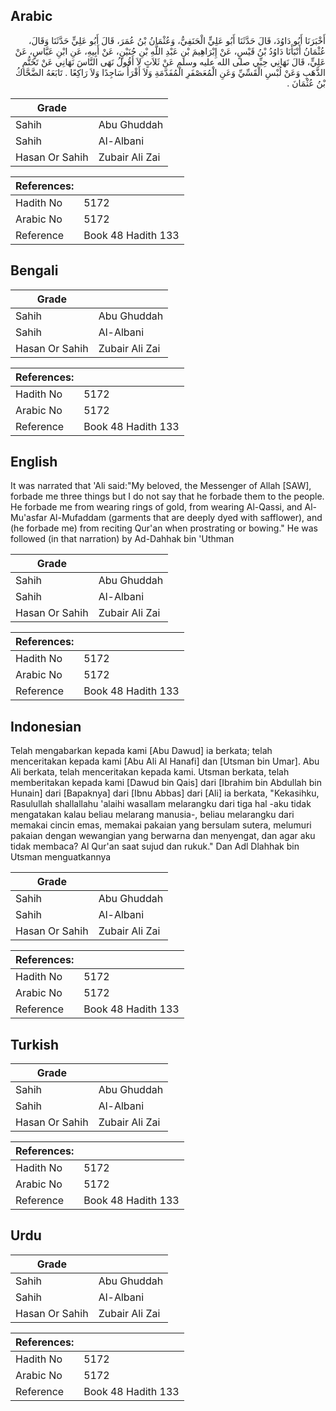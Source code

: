 ## Arabic


<div dir="rtl" lang="ar" style={{fontSize:'larger',backgroundColor:'#f8f9fa',padding:20}}>
أَخْبَرَنَا أَبُو دَاوُدَ، قَالَ حَدَّثَنَا أَبُو عَلِيٍّ الْحَنَفِيُّ، وَعُثْمَانُ بْنُ عُمَرَ، قَالَ أَبُو عَلِيٍّ حَدَّثَنَا وَقَالَ، عُثْمَانُ أَنْبَأَنَا دَاوُدُ بْنُ قَيْسٍ، عَنْ إِبْرَاهِيمَ بْنِ عَبْدِ اللَّهِ بْنِ حُنَيْنٍ، عَنْ أَبِيهِ، عَنِ ابْنِ عَبَّاسٍ، عَنْ عَلِيٍّ، قَالَ نَهَانِي حِبِّي صلى الله عليه وسلم عَنْ ثَلاَثٍ لاَ أَقُولُ نَهَى النَّاسَ نَهَانِي عَنْ تَخَتُّمِ الذَّهَبِ وَعَنْ لُبْسِ الْقَسِّيِّ وَعَنِ الْمُعَصْفَرِ الْمُفَدَّمَةِ وَلاَ أَقْرَأُ سَاجِدًا وَلاَ رَاكِعًا ‏.‏ تَابَعَهُ الضَّحَّاكُ بْنُ عُثْمَانَ ‏.‏
</div>
<div style={{backgroundColor:'#f8f9fa',padding:20, marginBottom: 10}}><table> <thead> <tr> <th>Grade</th> <th></th> </tr> </thead> <tbody> <tr><td>Sahih</td><td>Abu Ghuddah</td></tr><tr><td>Sahih</td><td>Al-Albani</td></tr><tr><td>Hasan Or Sahih</td><td>Zubair Ali Zai</td></tr></tbody></table><table> <thead> <tr> <th>References:</th> <th></th> </tr> </thead> <tbody><tr><td>Hadith No</td><td>5172</td></tr><tr><td>Arabic No</td><td>5172</td></tr><tr><td>Reference</td><td>Book 48 Hadith 133</td></tr></tbody></table></div>

## Bengali


<div dir="ltr" lang="bn" style={{fontSize:'larger',backgroundColor:'#f8f9fa',padding:20}}>

</div>
<div style={{backgroundColor:'#f8f9fa',padding:20, marginBottom: 10}}><table> <thead> <tr> <th>Grade</th> <th></th> </tr> </thead> <tbody> <tr><td>Sahih</td><td>Abu Ghuddah</td></tr><tr><td>Sahih</td><td>Al-Albani</td></tr><tr><td>Hasan Or Sahih</td><td>Zubair Ali Zai</td></tr></tbody></table><table> <thead> <tr> <th>References:</th> <th></th> </tr> </thead> <tbody><tr><td>Hadith No</td><td>5172</td></tr><tr><td>Arabic No</td><td>5172</td></tr><tr><td>Reference</td><td>Book 48 Hadith 133</td></tr></tbody></table></div>

## English


<div dir="ltr" lang="en" style={{fontSize:'larger',backgroundColor:'#f8f9fa',padding:20}}>
It was narrated that 'Ali said:"My beloved, the Messenger of Allah [SAW], forbade me three things but I do not say that he forbade them to the people. He forbade me from wearing rings of gold, from wearing Al-Qassi, and Al-Mu'asfar Al-Mufaddam (garments that are deeply dyed with safflower), and (he forbade me) from reciting Qur'an when prostrating or bowing." He was followed (in that narration) by Ad-Dahhak bin 'Uthman
</div>
<div style={{backgroundColor:'#f8f9fa',padding:20, marginBottom: 10}}><table> <thead> <tr> <th>Grade</th> <th></th> </tr> </thead> <tbody> <tr><td>Sahih</td><td>Abu Ghuddah</td></tr><tr><td>Sahih</td><td>Al-Albani</td></tr><tr><td>Hasan Or Sahih</td><td>Zubair Ali Zai</td></tr></tbody></table><table> <thead> <tr> <th>References:</th> <th></th> </tr> </thead> <tbody><tr><td>Hadith No</td><td>5172</td></tr><tr><td>Arabic No</td><td>5172</td></tr><tr><td>Reference</td><td>Book 48 Hadith 133</td></tr></tbody></table></div>

## Indonesian


<div dir="ltr" lang="id" style={{fontSize:'larger',backgroundColor:'#f8f9fa',padding:20}}>
Telah mengabarkan kepada kami [Abu Dawud] ia berkata; telah menceritakan kepada kami [Abu Ali Al Hanafi] dan [Utsman bin Umar]. Abu Ali berkata, telah menceritakan kepada kami. Utsman berkata, telah memberitakan kepada kami [Dawud bin Qais] dari [Ibrahim bin Abdullah bin Hunain] dari [Bapaknya] dari [Ibnu Abbas] dari [Ali] ia berkata, "Kekasihku, Rasulullah shallallahu 'alaihi wasallam melarangku dari tiga hal -aku tidak mengatakan kalau beliau melarang manusia-, beliau melarangku dari memakai cincin emas, memakai pakaian yang bersulam sutera, melumuri pakaian dengan wewangian yang berwarna dan menyengat, dan agar aku tidak membaca? Al Qur'an saat sujud dan rukuk." Dan Adl Dlahhak bin Utsman menguatkannya
</div>
<div style={{backgroundColor:'#f8f9fa',padding:20, marginBottom: 10}}><table> <thead> <tr> <th>Grade</th> <th></th> </tr> </thead> <tbody> <tr><td>Sahih</td><td>Abu Ghuddah</td></tr><tr><td>Sahih</td><td>Al-Albani</td></tr><tr><td>Hasan Or Sahih</td><td>Zubair Ali Zai</td></tr></tbody></table><table> <thead> <tr> <th>References:</th> <th></th> </tr> </thead> <tbody><tr><td>Hadith No</td><td>5172</td></tr><tr><td>Arabic No</td><td>5172</td></tr><tr><td>Reference</td><td>Book 48 Hadith 133</td></tr></tbody></table></div>

## Turkish


<div dir="ltr" lang="tr" style={{fontSize:'larger',backgroundColor:'#f8f9fa',padding:20}}>

</div>
<div style={{backgroundColor:'#f8f9fa',padding:20, marginBottom: 10}}><table> <thead> <tr> <th>Grade</th> <th></th> </tr> </thead> <tbody> <tr><td>Sahih</td><td>Abu Ghuddah</td></tr><tr><td>Sahih</td><td>Al-Albani</td></tr><tr><td>Hasan Or Sahih</td><td>Zubair Ali Zai</td></tr></tbody></table><table> <thead> <tr> <th>References:</th> <th></th> </tr> </thead> <tbody><tr><td>Hadith No</td><td>5172</td></tr><tr><td>Arabic No</td><td>5172</td></tr><tr><td>Reference</td><td>Book 48 Hadith 133</td></tr></tbody></table></div>

## Urdu


<div dir="rtl" lang="ur" style={{fontSize:'larger',backgroundColor:'#f8f9fa',padding:20}}>

</div>
<div style={{backgroundColor:'#f8f9fa',padding:20, marginBottom: 10}}><table> <thead> <tr> <th>Grade</th> <th></th> </tr> </thead> <tbody> <tr><td>Sahih</td><td>Abu Ghuddah</td></tr><tr><td>Sahih</td><td>Al-Albani</td></tr><tr><td>Hasan Or Sahih</td><td>Zubair Ali Zai</td></tr></tbody></table><table> <thead> <tr> <th>References:</th> <th></th> </tr> </thead> <tbody><tr><td>Hadith No</td><td>5172</td></tr><tr><td>Arabic No</td><td>5172</td></tr><tr><td>Reference</td><td>Book 48 Hadith 133</td></tr></tbody></table></div>